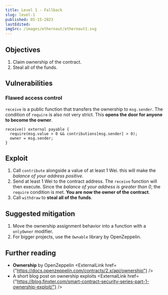 ```yaml
---
title: Level 1 - Fallback
slug: level-1
published: 05-15-2023
lastEdited:
imgSrc: /images/ethernaut/ethernaut1.svg
---
```


## Objectives

1. Claim ownership of the contract.
2. Steal all of the funds.

## Vulnerabilities

### Flawed access control

`receive` is a public function that transfers the ownership to `msg.sender`. The condition of `require` is also not very strict.
This **opens the door for anyone to become the owner**.

```solidity
receive() external payable {
  require(msg.value > 0 && contributions[msg.sender] > 0);
  owner = msg.sender;
}
```

## Exploit

1. Call `contribute` alongside a value of at least 1 Wei. this will make the _balance of your address positive_.
2. Send at least 1 Wei to the contract address. The `receive` function will then execute. Since the _balance of your address is greater than 0_,
   the `require` condition is met. **You are now the owner of the contract**.
3. Call `withdraw` to **steal all of the funds**.

## Suggested mitigation

1. Move the ownership assignment behavior into a function with a `onlyOwner` modifier.
2. For bigger projects, use the `Ownable` library by OpenZeppelin.

## Further reading

- **Ownership** by OpenZeppelin <ExternalLink href={"https://docs.openzeppelin.com/contracts/2.x/api/ownership"} />
- A short blog post on ownership exploits <ExternalLink href={"https://blog.finxter.com/smart-contract-security-series-part-1-ownership-exploit/"} />
